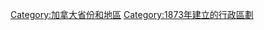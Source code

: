 {{Commonscat|Prince Edward Island}}
{{DEFAULTSORT:Prince Edward Island}}
[[Category:加拿大省份和地區|Category:加拿大省份和地區]]
[[Category:1873年建立的行政區劃|Category:1873年建立的行政區劃]]